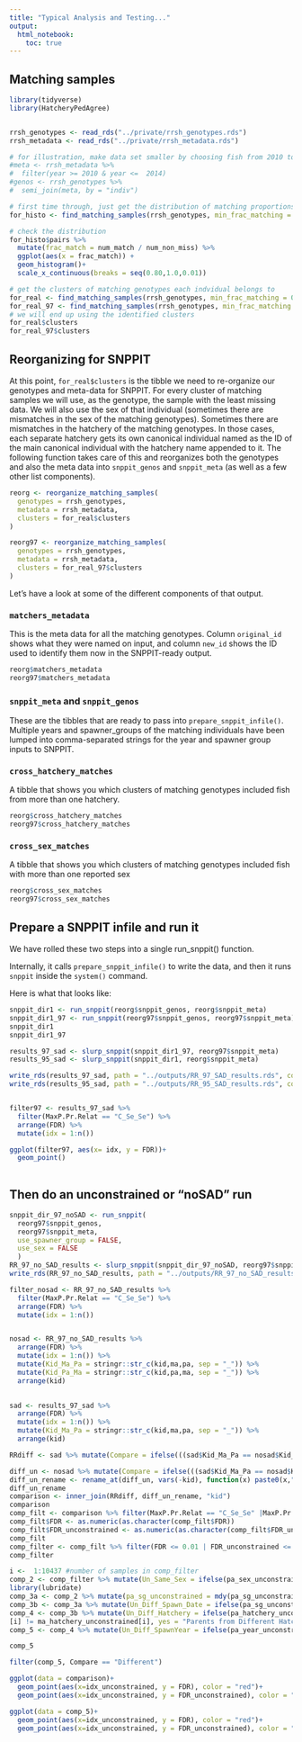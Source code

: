 ```yaml
---
title: "Typical Analysis and Testing..."
output: 
  html_notebook:
    toc: true
---
```



## Matching samples

```r
library(tidyverse)
library(HatcheryPedAgree)


rrsh_genotypes <- read_rds("../private/rrsh_genotypes.rds")
rrsh_metadata <- read_rds("../private/rrsh_metadata.rds")
```

```r
# for illustration, make data set smaller by choosing fish from 2010 to 2014
#meta <- rrsh_metadata %>%
#  filter(year >= 2010 & year <=  2014)
#genos <- rrsh_genotypes %>%
#  semi_join(meta, by = "indiv")

# first time through, just get the distribution of matching proportions
for_histo <- find_matching_samples(rrsh_genotypes, min_frac_matching = 0.8)

# check the distribution
for_histo$pairs %>%
  mutate(frac_match = num_match / num_non_miss) %>%
  ggplot(aes(x = frac_match)) +
  geom_histogram()+
  scale_x_continuous(breaks = seq(0.80,1.0,0.01))

# get the clusters of matching genotypes each indvidual belongs to
for_real <- find_matching_samples(rrsh_genotypes, min_frac_matching = 0.95, return_clusters = TRUE)
for_real_97 <- find_matching_samples(rrsh_genotypes, min_frac_matching = 0.97, return_clusters = TRUE)
# we will end up using the identified clusters
for_real$clusters
for_real_97$clusters
```



## Reorganizing for SNPPIT

At this point, `for_real$clusters` is the tibble we need to re-organize our genotypes and meta-data
for SNPPIT.  For every cluster of matching samples we will use, as the genotype, the
sample with the least missing data.  We will also use the sex of that individual (sometimes
there are mismatches in the sex of the matching genotypes).  Sometimes there are mismatches in
the hatchery of the matching genotypes.  In those cases, each separate hatchery gets its own
canonical individual named as the ID of the main canonical individual with the hatchery
name appended to it.  The following function takes care of this and reorganizes both the
genotypes and also the meta data into `snppit_genos` and `snppit_meta` (as well as a few other list
components).
```r
reorg <- reorganize_matching_samples(
  genotypes = rrsh_genotypes, 
  metadata = rrsh_metadata, 
  clusters = for_real$clusters
)

reorg97 <- reorganize_matching_samples(
  genotypes = rrsh_genotypes, 
  metadata = rrsh_metadata, 
  clusters = for_real_97$clusters
)
```

Let's have a look at some of the different components of that output.

### `matchers_metadata`

This is the meta data for all the matching genotypes.  Column `original_id` shows what they
were named on input, and column `new_id` shows the ID used to identify them now in the
SNPPIT-ready output.
```r
reorg$matchers_metadata
reorg97$matchers_metadata
```

### `snppit_meta` and `snppit_genos`

These are the tibbles that are ready to pass into `prepare_snppit_infile()`.  Multiple
years and spawner_groups of the matching individuals have been lumped into
comma-separated strings for the year and spawner group inputs to SNPPIT.

### `cross_hatchery_matches` 

A tibble that shows you which clusters of matching genotypes included fish from more
than one hatchery.
```r
reorg$cross_hatchery_matches
reorg97$cross_hatchery_matches
```

### `cross_sex_matches` 

A tibble that shows you which clusters of matching genotypes included fish with more than
one reported sex
```r
reorg$cross_sex_matches
reorg97$cross_sex_matches
```


## Prepare a SNPPIT infile and run it

We have rolled these two steps into a single run_snppit() function.

Internally, it calls `prepare_snppit_infile()` to write the data,
and then it runs `snppit` inside the `system()` command.

Here is what that looks like:
```r
snppit_dir1 <- run_snppit(reorg$snppit_genos, reorg$snppit_meta)
snppit_dir1_97 <- run_snppit(reorg97$snppit_genos, reorg97$snppit_meta)
snppit_dir1
snppit_dir1_97
```


```r
results_97_sad <- slurp_snppit(snppit_dir1_97, reorg97$snppit_meta)
results_95_sad <- slurp_snppit(snppit_dir1, reorg$snppit_meta) 

write_rds(results_97_sad, path = "../outputs/RR_97_SAD_results.rds", compress = "xz")
write_rds(results_95_sad, path = "../outputs/RR_95_SAD_results.rds", compress = "xz")


filter97 <- results_97_sad %>% 
  filter(MaxP.Pr.Relat == "C_Se_Se") %>% 
  arrange(FDR) %>% 
  mutate(idx = 1:n())

ggplot(filter97, aes(x= idx, y = FDR))+
  geom_point()
  
```


## Then do an unconstrained or "noSAD" run

```r
snppit_dir_97_noSAD <- run_snppit(
  reorg97$snppit_genos, 
  reorg97$snppit_meta, 
  use_spawner_group = FALSE,
  use_sex = FALSE
  )
RR_97_no_SAD_results <- slurp_snppit(snppit_dir_97_noSAD, reorg97$snppit_meta)
write_rds(RR_97_no_SAD_results, path = "../outputs/RR_97_no_SAD_results.rds", compress = "xz")

filter_nosad <- RR_97_no_SAD_results %>% 
  filter(MaxP.Pr.Relat == "C_Se_Se") %>% 
  arrange(FDR) %>% 
  mutate(idx = 1:n())


nosad <- RR_97_no_SAD_results %>% 
  arrange(FDR) %>% 
  mutate(idx = 1:n()) %>% 
  mutate(Kid_Ma_Pa = stringr::str_c(kid,ma,pa, sep = "_")) %>% 
  mutate(Kid_Pa_Ma = stringr::str_c(kid,pa,ma, sep = "_")) %>% 
  arrange(kid)
  

sad <- results_97_sad %>% 
  arrange(FDR) %>% 
  mutate(idx = 1:n()) %>% 
  mutate(Kid_Ma_Pa = stringr::str_c(kid,ma,pa, sep = "_")) %>% 
  arrange(kid)
```
```r

RRdiff <- sad %>% mutate(Compare = ifelse(((sad$Kid_Ma_Pa == nosad$Kid_Pa_Ma) | (sad$Kid_Ma_Pa == nosad$Kid_Ma_Pa)), yes = "Same", no = "Different"))

diff_un <- nosad %>% mutate(Compare = ifelse(((sad$Kid_Ma_Pa == nosad$Kid_Pa_Ma) | (sad$Kid_Ma_Pa == nosad$Kid_Ma_Pa)), yes = "Same", no = "Different"))
diff_un_rename <- rename_at(diff_un, vars(-kid), function(x) paste0(x,"_unconstrained"))
diff_un_rename
comparison <- inner_join(RRdiff, diff_un_rename, "kid")
comparison
comp_filt <- comparison %>% filter(MaxP.Pr.Relat == "C_Se_Se" |MaxP.Pr.Relat_unconstrained == "C_Se_Se") 
comp_filt$FDR <- as.numeric(as.character(comp_filt$FDR))
comp_filt$FDR_unconstrained <- as.numeric(as.character(comp_filt$FDR_unconstrained))
comp_filt
comp_filter <- comp_filt %>% filter(FDR <= 0.01 | FDR_unconstrained <= 0.01)
comp_filter

i <-  1:10437 #number of samples in comp_filter
comp_2 <- comp_filter %>% mutate(Un_Same_Sex = ifelse(pa_sex_unconstrained[i] == ma_sex_unconstrained[i], yes = "Same Sex Parents", no ="NA"))
library(lubridate)
comp_3a <- comp_2 %>% mutate(pa_sg_unconstrained = mdy(pa_sg_unconstrained)) %>% mutate(ma_sg_unconstrained = mdy(ma_sg_unconstrained))
comp_3b <- comp_3a %>% mutate(Un_Diff_Spawn_Date = ifelse(pa_sg_unconstrained[i] != ma_sg_unconstrained[i], yes = "Different Spawn Dates", no = "Same"))
comp_4 <- comp_3b %>% mutate(Un_Diff_Hatchery = ifelse(pa_hatchery_unconstrained
[i] != ma_hatchery_unconstrained[i], yes = "Parents from Different Hatcheries", no = "Same Hatchery"))
comp_5 <- comp_4 %>% mutate(Un_Diff_SpawnYear = ifelse(pa_year_unconstrained[i] != ma_year_unconstrained[i], yes = "Different Spawn Years", no = "Same Spawn Year"))

comp_5
```

```r
filter(comp_5, Compare == "Different")
```

```r
ggplot(data = comparison)+
  geom_point(aes(x=idx_unconstrained, y = FDR), color = "red")+
  geom_point(aes(x=idx_unconstrained, y = FDR_unconstrained), color = "blue")

ggplot(data = comp_5)+
  geom_point(aes(x=idx_unconstrained, y = FDR), color = "red")+
  geom_point(aes(x=idx_unconstrained, y = FDR_unconstrained), color = "blue")
```

